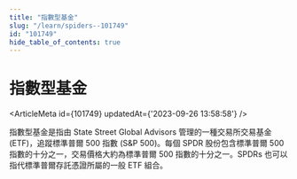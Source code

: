 ```yaml
---
title: "指數型基金"
slug: "/learn/spiders--101749"
id: "101749"
hide_table_of_contents: true
---
```



# 指數型基金

<ArticleMeta id={101749} updatedAt={'2023-09-26 13:58:58'} />
<div className='border-solid border-b border-t-0 my-4 border-[var(--ifm-color-gray-300)]' />

指數型基金是指由 State Street Global Advisors 管理的一種交易所交易基金 (ETF)，追蹤標準普爾 500 指數 (S&P 500)。每個 SPDR 股份包含標準普爾 500 指數的十分之一，交易價格大約為標準普爾 500 指數的十分之一。SPDRs 也可以指代標準普爾存託憑證所屬的一般 ETF 組合。
